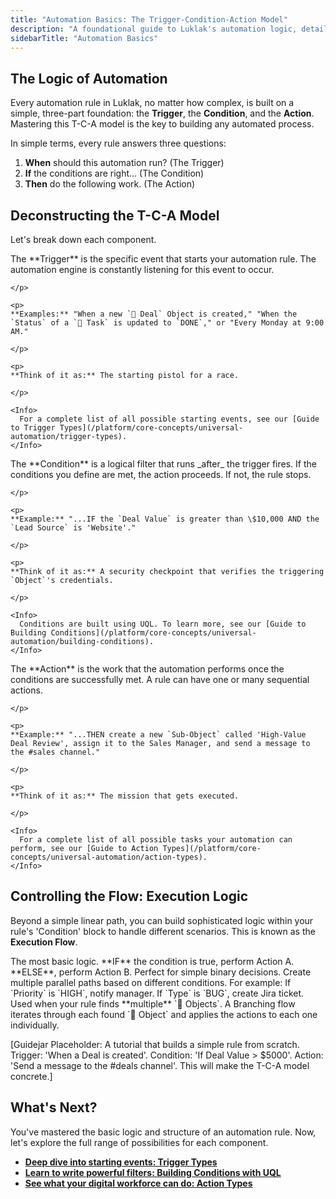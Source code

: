 ```yaml
---
title: "Automation Basics: The Trigger-Condition-Action Model"
description: "A foundational guide to Luklak's automation logic, detailing the Trigger-Condition-Action model and the execution flows (If/Else, Multi-Path, Branching) that control your rules."
sidebarTitle: "Automation Basics"
---
```


## The Logic of Automation

Every automation rule in Luklak, no matter how complex, is built on a simple, three-part foundation: the **Trigger**, the **Condition**, and the **Action**. Mastering this T-C-A model is the key to building any automated process.

In simple terms, every rule answers three questions:

1. **When** should this automation run? (The Trigger)
2. **If** the conditions are right... (The Condition)
3. **Then** do the following work. (The Action)

## Deconstructing the T-C-A Model

Let's break down each component.

<Tabs>
  <Tab title="Trigger: The 'When'">
    <p>
    The **Trigger** is the specific event that starts your automation rule. The automation engine is constantly listening for this event to occur.

    </p>

    <p>
    **Examples:** "When a new `🧊 Deal` Object is created," "When the `Status` of a `🧊 Task` is updated to `DONE`," or "Every Monday at 9:00 AM."

    </p>

    <p>
    **Think of it as:** The starting pistol for a race.

    </p>

    <Info>
      For a complete list of all possible starting events, see our [Guide to Trigger Types](/platform/core-concepts/universal-automation/trigger-types).
    </Info>
  </Tab>
  <Tab title="Condition: The 'If'">
    <p>
    The **Condition** is a logical filter that runs _after_ the trigger fires. If the conditions you define are met, the action proceeds. If not, the rule stops.

    </p>

    <p>
    **Example:** "...IF the `Deal Value` is greater than \$10,000 AND the `Lead Source` is 'Website'."

    </p>

    <p>
    **Think of it as:** A security checkpoint that verifies the triggering `Object`'s credentials.

    </p>

    <Info>
      Conditions are built using UQL. To learn more, see our [Guide to Building Conditions](/platform/core-concepts/universal-automation/building-conditions).
    </Info>
  </Tab>
  <Tab title="Action: The 'Then'">
    <p>
    The **Action** is the work that the automation performs once the conditions are successfully met. A rule can have one or many sequential actions.

    </p>

    <p>
    **Example:** "...THEN create a new `Sub-Object` called 'High-Value Deal Review', assign it to the Sales Manager, and send a message to the #sales channel."

    </p>

    <p>
    **Think of it as:** The mission that gets executed.

    </p>

    <Info>
      For a complete list of all possible tasks your automation can perform, see our [Guide to Action Types](/platform/core-concepts/universal-automation/action-types).
    </Info>
  </Tab>
</Tabs>

## Controlling the Flow: Execution Logic

Beyond a simple linear path, you can build sophisticated logic within your rule's 'Condition' block to handle different scenarios. This is known as the **Execution Flow**.

<CardGroup cols={3}>
  <Card title="If/Else Flow" icon="arrows-split-up-and-left" iconType="duotone">
    The most basic logic. **IF** the condition is true, perform Action A. **ELSE**, perform Action B. Perfect for simple binary decisions.
  </Card>
  <Card title="Multi-Path Flow" icon="sitemap" iconType="duotone">
    Create multiple parallel paths based on different conditions. For example: If `Priority` is `HIGH`, notify manager. If `Type` is `BUG`, create Jira ticket.
  </Card>
  <Card title="Branching Flow" icon="diagram-next" iconType="duotone">
    Used when your rule finds **multiple** `🧊 Objects`. A Branching flow iterates through each found `🧊 Object` and applies the actions to each one individually.
  </Card>
</CardGroup>

[Guidejar Placeholder: A tutorial that builds a simple rule from scratch. Trigger: 'When a Deal is created'. Condition: 'If Deal Value \> \$5000'. Action: 'Send a message to the #deals channel'. This will make the T-C-A model concrete.]

## What's Next?

You've mastered the basic logic and structure of an automation rule. Now, let's explore the full range of possibilities for each component.

- [**Deep dive into starting events: Trigger Types**](/platform/core-concepts/universal-automation/trigger-types)
- [**Learn to write powerful filters: Building Conditions with UQL**](/platform-.../building-conditions)
- [**See what your digital workforce can do: Action Types**](/platform/core-concepts/universal-automation/action-types)